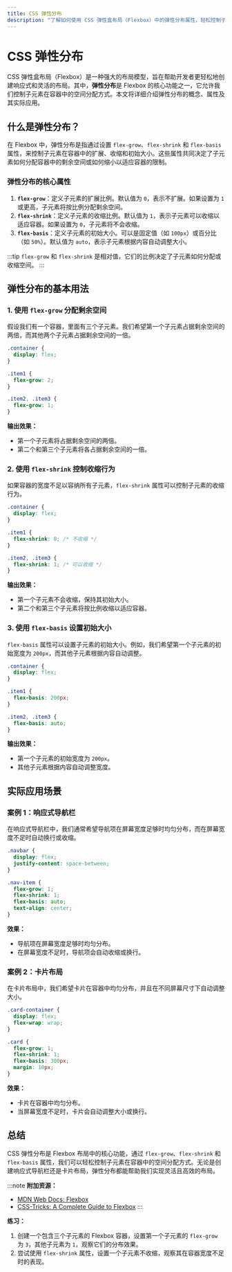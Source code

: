 ```yaml
---
title: CSS 弹性分布
description: "了解如何使用 CSS 弹性盒布局（Flexbox）中的弹性分布属性，轻松控制子元素在容器中的空间分配方式。"
---
```


# CSS 弹性分布

CSS 弹性盒布局（Flexbox）是一种强大的布局模型，旨在帮助开发者更轻松地创建响应式和灵活的布局。其中，**弹性分布**是 Flexbox 的核心功能之一，它允许我们控制子元素在容器中的空间分配方式。本文将详细介绍弹性分布的概念、属性及其实际应用。

## 什么是弹性分布？

在 Flexbox 中，弹性分布是指通过设置 `flex-grow`、`flex-shrink` 和 `flex-basis` 属性，来控制子元素在容器中的扩展、收缩和初始大小。这些属性共同决定了子元素如何分配容器中的剩余空间或如何缩小以适应容器的限制。

### 弹性分布的核心属性

1. **`flex-grow`**：定义子元素的扩展比例。默认值为 `0`，表示不扩展。如果设置为 `1` 或更高，子元素将按比例分配剩余空间。
2. **`flex-shrink`**：定义子元素的收缩比例。默认值为 `1`，表示子元素可以收缩以适应容器。如果设置为 `0`，子元素将不会收缩。
3. **`flex-basis`**：定义子元素的初始大小。可以是固定值（如 `100px`）或百分比（如 `50%`）。默认值为 `auto`，表示子元素根据内容自动调整大小。

:::tip
`flex-grow` 和 `flex-shrink` 是相对值，它们的比例决定了子元素如何分配或收缩空间。
:::

## 弹性分布的基本用法

### 1. 使用 `flex-grow` 分配剩余空间

假设我们有一个容器，里面有三个子元素。我们希望第一个子元素占据剩余空间的两倍，而其他两个子元素占据剩余空间的一倍。

```css
.container {
  display: flex;
}

.item1 {
  flex-grow: 2;
}

.item2, .item3 {
  flex-grow: 1;
}
```

**输出效果：**
- 第一个子元素将占据剩余空间的两倍。
- 第二个和第三个子元素将各占据剩余空间的一倍。

### 2. 使用 `flex-shrink` 控制收缩行为

如果容器的宽度不足以容纳所有子元素，`flex-shrink` 属性可以控制子元素的收缩行为。

```css
.container {
  display: flex;
}

.item1 {
  flex-shrink: 0; /* 不收缩 */
}

.item2, .item3 {
  flex-shrink: 1; /* 可以收缩 */
}
```

**输出效果：**
- 第一个子元素不会收缩，保持其初始大小。
- 第二个和第三个子元素将按比例收缩以适应容器。

### 3. 使用 `flex-basis` 设置初始大小

`flex-basis` 属性可以设置子元素的初始大小。例如，我们希望第一个子元素的初始宽度为 `200px`，而其他子元素根据内容自动调整。

```css
.container {
  display: flex;
}

.item1 {
  flex-basis: 200px;
}

.item2, .item3 {
  flex-basis: auto;
}
```

**输出效果：**
- 第一个子元素的初始宽度为 `200px`。
- 其他子元素根据内容自动调整宽度。

## 实际应用场景

### 案例 1：响应式导航栏

在响应式导航栏中，我们通常希望导航项在屏幕宽度足够时均匀分布，而在屏幕宽度不足时自动换行或收缩。

```css
.navbar {
  display: flex;
  justify-content: space-between;
}

.nav-item {
  flex-grow: 1;
  flex-shrink: 1;
  flex-basis: auto;
  text-align: center;
}
```

**效果：**
- 导航项在屏幕宽度足够时均匀分布。
- 在屏幕宽度不足时，导航项会自动收缩或换行。

### 案例 2：卡片布局

在卡片布局中，我们希望卡片在容器中均匀分布，并且在不同屏幕尺寸下自动调整大小。

```css
.card-container {
  display: flex;
  flex-wrap: wrap;
}

.card {
  flex-grow: 1;
  flex-shrink: 1;
  flex-basis: 300px;
  margin: 10px;
}
```

**效果：**
- 卡片在容器中均匀分布。
- 当屏幕宽度不足时，卡片会自动调整大小或换行。

## 总结

CSS 弹性分布是 Flexbox 布局中的核心功能，通过 `flex-grow`、`flex-shrink` 和 `flex-basis` 属性，我们可以轻松控制子元素在容器中的空间分配方式。无论是创建响应式导航栏还是卡片布局，弹性分布都能帮助我们实现灵活且高效的布局。

:::note
**附加资源：**
- [MDN Web Docs: Flexbox](https://developer.mozilla.org/zh-CN/docs/Web/CSS/CSS_Flexible_Box_Layout)
- [CSS-Tricks: A Complete Guide to Flexbox](https://css-tricks.com/snippets/css/a-guide-to-flexbox/)
:::

**练习：**
1. 创建一个包含三个子元素的 Flexbox 容器，设置第一个子元素的 `flex-grow` 为 `3`，其他子元素为 `1`，观察它们的分布效果。
2. 尝试使用 `flex-shrink` 属性，设置一个子元素不收缩，观察其在容器宽度不足时的表现。